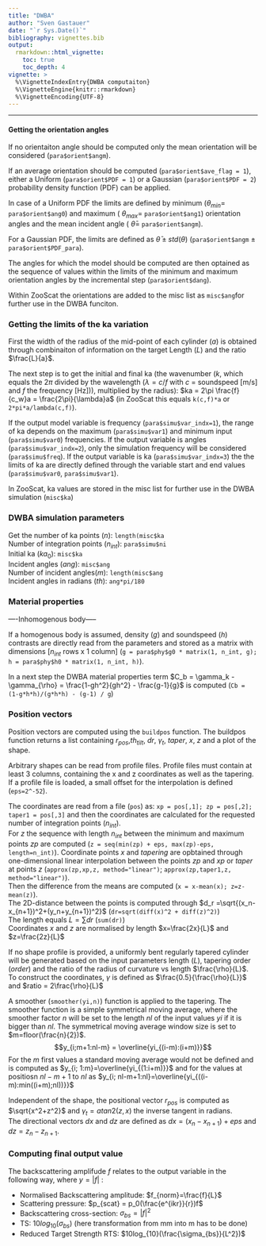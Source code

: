 ```yaml
---
title: "DWBA"
author: "Sven Gastauer"
date: "`r Sys.Date()`"
bibliography: vignettes.bib
output:
  rmarkdown::html_vignette:
    toc: true
    toc_depth: 4
vignette: >
  %\VignetteIndexEntry{DWBA computaiton}
  %\VignetteEngine{knitr::rmarkdown}
  %\VignetteEncoding{UTF-8}
---
```

---

#### Getting the orientation angles
  
If no orientaiton angle should be computed only the mean orientation will be considered (`para$orient$angm`).  

If an average orientation should be computed (`para$orient$ave_flag = 1`), either a Uniform (`para$orient$PDF = 1`) or a Gaussian (`para$orient$PDF = 2`) probability density function (PDF) can be applied.  

In case of a Uniform PDF the limits are defined by minimum ($\theta_{min}=$ `para$orient$ang0`) and maximum ( $\theta_{max}=$ `para$orient$ang1`) orientation angles and the mean incident angle ( $\bar\theta =$ `para$orient$angm`).  

For a Gaussian PDF, the limits are defined as $\bar\theta \pm std(\theta)$ (`para$orient$angm` $\pm$ `para$orient$PDF_para`).

The angles for which the model should be computed are then optained as the sequence of values within the limits of the minimum and maximum orientation angles by the incremental step (`para$orient$dang`).

Within ZooScat the orientations are added to the misc list as `misc$ang`for further use in the DWBA funciton.  

### Getting the limits of the ka variation

First the width of the radius of the mid-point of each cylinder ($a$) is obtained through combinaiton of information on the target Length ($L$) and the ratio $\frac{L}{a}$.  

The next step is to get the initial and final ka (the wavenumber ($k$, which equals the 2$\pi$ divided by the wavelength ($\lambda=c/f$ with $c$ = soundspeed [m/s] and $f$ the frequency [Hz])), multiplied by the radius): $ka = 2\pi \frac{f}{c_w}a = \frac{2\pi}{\lambda}a$ (in ZooScat this equals `k(c,f)*a` or `2*pi*a/lambda(c,f)`).  

If the output model variable is frequency (`para$simu$var_indx=1`), the range of ka depends on the maximum (`para$simu$var1`) and minimum input (`para$simu$var0`) frequencies. If the output variable is angles (`para$simu$var_indx=2`), only the simulation frequency will be considered (`para$simu$freq`). If the output variable is ka (`para$simu$var_indx=3`) the the limits of ka are directly defined through the variable start and end values (`para$simu$var0`, `para$simu$var1`).  
  
In ZooScat, ka values are stored in the misc list for further use in the DWBA simulation (`misc$ka`)  

### DWBA simulation parameters
Get the number of ka points ($n$): `length(misc$ka`  
Number of integration points ($n_{int}$): `para$simu$ni`  
Initial ka ($ka_0$): `misc$ka`  
Incident angles ($ang$): `misc$ang`  
Number of incident angles($m$): `length(misc$ang`  
Incident angles in radians ($th$): `ang*pi/180`  
  

### Material properties  

----Inhomogenous body-----

If a homogenous body is assumed, density ($g$) and soundspeed ($h$) contrasts are directly read from the parameters and stored as a matrix with dimensions [$n_{int}$ rows x 1 column] (`g = para$phy$g0 * matrix(1, n_int, g); h = para$phy$h0 * matrix(1, n_int, h)`).  

In a next step the DWBA material properties term $C_b = \gamma_k - \gamma_{\rho} = \frac{1-gh^2}{gh^2} - \frac{g-1}{g}$ is computed (`Cb = (1-g*h*h)/(g*h*h) - (g-1) / g`)  

### Position vectors  

Position vectors are computed using the `buildpos` function.
The buildpos function returns a list containing $r_{pos}$,$th_{tilt}$, $dr$, $\gamma_t$, $taper$, $x$, $z$ and a plot of the shape.

Arbitrary shapes can be read from profile files. Profile files must contain at least 3 columns, containing the x and z coordinates as well as the tapering.  
If a profile file is loaded, a small offset for the interpolation is defined (`eps=2^-52`).  

The coordinates are read from a file (`pos`) as: `xp = pos[,1]; zp = pos[,2]; taper1 = pos[,3]` and then the coordinates are calculated for the requested number of integration points ($n_{int}$).  
For $z$ the sequence with length $n_{int}$ between the minimum and maximum points $zp$ are computed (` z = seq(min(zp) + eps, max(zp)-eps, length=n_int)`). Coordinate points $x$ and $tapering$ are opbtained through one-dimensional linear interpolation between the points $zp$ and $xp$ or $taper$ at points $z$ (`approx(zp,xp,z, method="linear")`; `approx(zp,taper1,z, method="linear")`).  
Then the difference from the means are computed (`x = x-mean(x); z=z-mean(z)`).  
The 2D-distance between the points is computed through $d_r =\sqrt{(x_n-x_{n+1})^2+(y_n+y_{n+1})^2}$ (`dr=sqrt(diff(x)^2 + diff(z)^2)`)  
The length equals $L=\sum{dr}$ (`sum(dr)`)  
Coordinates $x$ and $z$ are normalised by length $x=\frac{2x}{L}$ and $z=\frac{2z}{L}$  

If no shape profile is provided, a uniformly bent regularly tapered cylinder will be generated based on the input parameters length ($L$), tapering order ($order$) and the ratio of the radius of curvature vs length $\frac{\rho}{L}$. To construct the coordinates, $\gamma$ is defined as $\frac{0.5}{\frac{\rho}{L}}$ and $ratio = 2\frac{\rho}{L}$  


A smoother (`smoother(yi,n)`) function is applied to the tapering. The smoother function is a simple symmetrical moving average, where the smoother factor $n$ will be set to the length $nl$ of the input values $yi$ if it is bigger than $nl$. The symmetrical moving average window size is set to $m=floor(\frac{n}{2})$.   
$$y_{i;m+1:nl-m} = \overline{yi_{(i-m):(i+m)}}$$
For the $m$ first values a standard moving average would not be defined and is computed as $y_{i; 1:m}=\overline{yi_{(1:i+m)}}$ and for the values at positiosn $nl - m +1$ to $nl$ as $y_{i; nl-m+1:nl}=\overline{yi_{((i-m):min((i+m);nl))}}$  

Independent of the shape, the positional vector $r_{pos}$ is computed as $\sqrt{x^2+z^2}$ and $\gamma_t=atan2(z,x)$ the inverse tangent in radians.  
The directional vectors $dx$ and $dz$ are defined as $dx = (x_n-x_{n+1}) +eps$ and $dz=z_n-z_{n+1}$. 

### Computing final output value  

The backscattering amplifude $f$ relates to the output variable in the following way, where $y = |f|$ :  

- Normalised Backscattering amplitude: $f_{norm}=\frac{f}{L}$
- Scattering pressure: $p_{scat} = p_0(\frac{e^{ikr}}{r})f$  
- Backscattering cross-section: $\sigma_{bs} = |f|^2$ 
- TS: $10log_{10}(\sigma_{bs})$ (here transformation from mm into m has to be done)  
- Reduced Target Strength RTS: $10log_{10}(\frac{\sigma_{bs}}{L^2})$  

